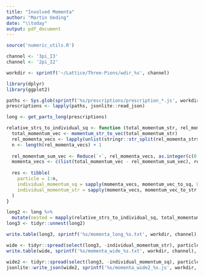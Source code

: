 ```yaml
---
title: "Involved Momenta"
author: "Martin Ueding"
date: "\\today"
output: pdf_document
---
```


```r
source('numeric_utils.R')

channel <- '3pi_I3'
channel <- '2pi_I2'

workdir <- sprintf('~/Lattice/Three-Pions/wdir_%s', channel)

library(dplyr)
library(ggplot2)
```

```r
paths <- Sys.glob(sprintf('%s/prescriptions/prescription_*.js', workdir))
prescriptions <- lapply(paths, jsonlite::read_json)
```

```r
long <- get_parts_long(prescriptions)
```

```r
relative_strs_to_individual_sq <- function (total_momentum_str, rel_momenta_strs) {
  total_momentum_vec <- momentum_str_to_vec(total_momentum_str)
  rel_momenta_vecs <- lapply(unlist(stringr::str_split(rel_momenta_strs, ',')), momentum_str_to_vec)
  n <- length(rel_momenta_vecs) + 1
  
  rel_momentum_sum_vec <- Reduce(`+`, rel_momenta_vecs, as.integer(c(0, 0, 0)))
  momenta_vecs <- c(list(total_momentum_vec - rel_momentum_sum_vec), rel_momenta_vecs)
  
  res <- tibble(
    particle = 1:n,
    individual_momentum_sq = sapply(momenta_vecs, momentum_vec_to_sq, USE.NAMES = FALSE),
    individual_momentum_str = sapply(momenta_vecs, momentum_vec_to_str, USE.NAMES = FALSE)
  )
}
```

```r
long2 <- long %>%
  mutate(nested = mapply(relative_strs_to_individual_sq, total_momentum_str, rel_momenta_str, SIMPLIFY = FALSE, USE.NAMES = FALSE))
long3 <- tidyr::unnest(long2)
```

```r
write.table(long3, sprintf('%s/momenta_long_%s.txt', workdir, channel), row.names = FALSE)

wide <- tidyr::spread(select(long3, -individual_momentum_str), particle, individual_momentum_sq, sep = '_')
write.table(wide, sprintf('%s/momenta_wide_%s.txt', workdir, channel), row.names = FALSE)

wide2 <- tidyr::spread(select(long3, -individual_momentum_sq), particle, individual_momentum_str, sep = '_')
jsonlite::write_json(wide2, sprintf('%s/momenta_wide2_%s.js', workdir, channel))
```